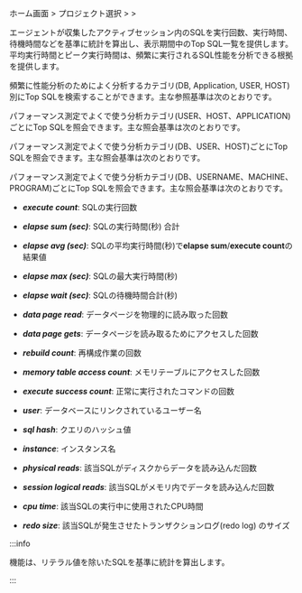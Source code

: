 ホーム画面 &gt; プロジェクト選択 &gt; <Cmdname sid="side_reportStat" className="uitext" /> &gt; <Cmdname sid="side_dbSqlStat" className="uitext" />

エージェントが収集したアクティブセッション内のSQLを実行回数、実行時間、待機時間などを基準に統計を算出し、表示期間中のTop SQL一覧を提供します。平均実行時間とピーク実行時間は、頻繁に実行されるSQL性能を分析できる根拠を提供します。

<InDoc product="postgresql">

頻繁に性能分析のためによく分析するカテゴリ(DB, Application, USER, HOST) 別にTop SQLを検索することができます。主な参照基準は次のとおりです。

</InDoc>

<InDoc product="db2">

パフォーマンス測定でよくで使う分析カテゴリ(USER、HOST、APPLICATION)ごとにTop SQLを照会できます。主な照会基準は次のとおりです。

</InDoc>

<InDoc product="mysql">

パフォーマンス測定でよくで使う分析カテゴリ(DB、USER、HOST)ごとにTop SQLを照会できます。主な照会基準は次のとおりです。

</InDoc>

<InDoc product="oracle-pro,oracle">

パフォーマンス測定でよくで使う分析カテゴリ(DB、USERNAME、MACHINE、PROGRAM)ごとにTop SQLを照会できます。主な照会基準は次のとおりです。

</InDoc>

- ***execute count***: SQLの実行回数

- ***elapse sum (sec)***: SQLの実行時間(秒) 合計

- ***elapse avg (sec)***: SQLの平均実行時間(秒)で**elapse sum**/**execute count**の結果値

- ***elapse max (sec)***: SQLの最大実行時間(秒)

<Xclude product="mysql,mssql,mssql-v1,tibero">

- ***elapse wait (sec)***: SQLの待機時間合計(秒)

</Xclude>

<InDoc product="altibase">

- ***data page read***: データページを物理的に読み取った回数

- ***data page gets***: データページを読み取るためにアクセスした回数

- ***rebuild count***: 再構成作業の回数

- ***memory table access count***: メモリテーブルにアクセスした回数

- ***execute success count***: 正常に実行されたコマンドの回数

- ***user***: データベースにリンクされているユーザー名

- ***sql hash***: クエリのハッシュ値

</InDoc>

<Xclude product="mssql,mssql-v1,tibero,cubrid,db2">

- ***instance***: インスタンス名

</Xclude>

<InDoc product="oracle,oracle-pro">

- ***physical reads***: 該当SQLがディスクからデータを読み込んだ回数

- ***session logical reads***: 該当SQLがメモリ内でデータを読み込んだ回数

</InDoc>

<InDoc product="oracle-pro">

- ***cpu time***: 該当SQLの実行中に使用されたCPU時間

- ***redo size***: 該当SQLが発生させたトランザクションログ(redo log) のサイズ

</InDoc>

:::info

<Cmdname sid="side_dbSqlStat" className="uitext" />機能は、リテラル値を除いたSQLを基準に統計を算出します。

:::
